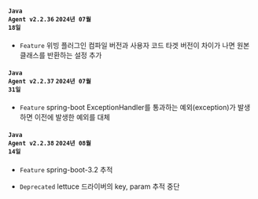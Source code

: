 #### <code class='changelog-service'>Java Agent v2.2.36</code> <code class='changelog-date'>2024년 07월 18일</code>

- <code class="Feature">Feature</code> 위빙 플러그인 컴파일 버전과 사용자 코드 타겟 버전이 차이가 나면 원본 클래스를 반환하는 설정 추가

#### <code class='changelog-service'>Java Agent v2.2.37</code> <code class='changelog-date'>2024년 07월 31일</code>

- <code class="Feature" type="1">Feature</code> spring-boot ExceptionHandler를 통과하는 예외(exception)가 발생하면 이전에 발생한 예외를 대체

#### <code class='changelog-service'>Java Agent v2.2.38</code> <code class='changelog-date'>2024년 08월 14일</code>

- <code class="Feature" type="1">Feature</code> spring-boot-3.2 추적

- <code class="Deprecated" type="1">Deprecated</code> lettuce 드라이버의 key, param 추적 중단